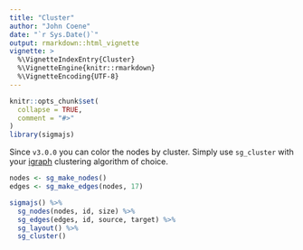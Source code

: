 ```yaml
---
title: "Cluster"
author: "John Coene"
date: "`r Sys.Date()`"
output: rmarkdown::html_vignette
vignette: >
  %\VignetteIndexEntry{Cluster}
  %\VignetteEngine{knitr::rmarkdown}
  %\VignetteEncoding{UTF-8}
---
```


```r
knitr::opts_chunk$set(
  collapse = TRUE,
  comment = "#>"
)
library(sigmajs)
```

Since `v3.0.0` you can color the nodes by cluster. Simply use `sg_cluster` with your [igraph](http://igraph.org/r/) clustering algorithm of choice.

```r
nodes <- sg_make_nodes() 
edges <- sg_make_edges(nodes, 17)

sigmajs() %>% 
  sg_nodes(nodes, id, size) %>% 
  sg_edges(edges, id, source, target) %>% 
  sg_layout() %>% 
  sg_cluster()
```
